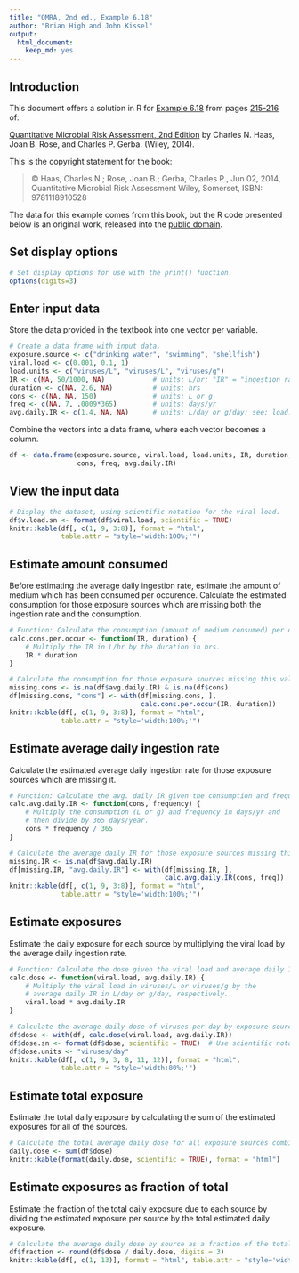 ```yaml
---
title: "QMRA, 2nd ed., Example 6.18"
author: "Brian High and John Kissel"
output:
  html_document:
    keep_md: yes
---
```


## Introduction

This document offers a solution in R for [Example 6.18](images/ex0618.png) from pages 
[215-216](https://onlinelibrary.wiley.com/doi/pdf/10.1002/9781118910030.ch6#page=57) of:

[Quantitative Microbial Risk Assessment, 2nd Edition](http://www.wiley.com/WileyCDA/WileyTitle/productCd-1118145291,subjectCd-CH20.html) 
by Charles N. Haas, Joan B. Rose, and Charles P. Gerba. (Wiley, 2014).

This is the copyright statement for the book:

> © Haas, Charles N.; Rose, Joan B.; Gerba, Charles P., Jun 02, 2014, 
> Quantitative Microbial Risk Assessment Wiley, Somerset, ISBN: 9781118910528

The data for this example comes from this book, but the R code presented below 
is an original work, released into the 
[public domain](https://creativecommons.org/publicdomain/zero/1.0/).

## Set display options

```r
# Set display options for use with the print() function.
options(digits=3)
```

## Enter input data

Store the data provided in the textbook into one vector per variable. 

```r
# Create a data frame with input data.
exposure.source <- c("drinking water", "swimming", "shellfish")
viral.load <- c(0.001, 0.1, 1)
load.units <- c("viruses/L", "viruses/L", "viruses/g")
IR <- c(NA, 50/1000, NA)            # units: L/hr; "IR" = "ingestion rate"
duration <- c(NA, 2.6, NA)          # units: hrs
cons <- c(NA, NA, 150)              # units: L or g
freq <- c(NA, 7, .0009*365)         # units: days/yr
avg.daily.IR <- c(1.4, NA, NA)      # units: L/day or g/day; see: load.units
```

Combine the vectors into a data frame, where each vector becomes a column.

```r
df <- data.frame(exposure.source, viral.load, load.units, IR, duration, 
                 cons, freq, avg.daily.IR)
```

## View the input data

```r
# Display the dataset, using scientific notation for the viral load.
df$v.load.sn <- format(df$viral.load, scientific = TRUE)
knitr::kable(df[, c(1, 9, 3:8)], format = "html", 
             table.attr = "style='width:100%;'")
```

## Estimate amount consumed

Before estimating the average daily ingestion rate, estimate the amount
of medium which has been consumed per occurence. Calculate the estimated 
consumption for those exposure sources which are missing both the ingestion 
rate and the consumption.

```r
# Function: Calculate the consumption (amount of medium consumed) per occurence.
calc.cons.per.occur <- function(IR, duration) {
    # Multiply the IR in L/hr by the duration in hrs.
    IR * duration
}

# Calculate the consumption for those exposure sources missing this value.
missing.cons <- is.na(df$avg.daily.IR) & is.na(df$cons)
df[missing.cons, "cons"] <- with(df[missing.cons, ], 
                                 calc.cons.per.occur(IR, duration))
knitr::kable(df[, c(1, 9, 3:8)], format = "html", 
             table.attr = "style='width:100%;'")
```

## Estimate average daily ingestion rate

Calculate the estimated average daily ingestion rate for those exposure sources 
which are missing it.

```r
# Function: Calculate the avg. daily IR given the consumption and frequency.
calc.avg.daily.IR <- function(cons, frequency) {
    # Multiply the consumption (L or g) and frequency in days/yr and 
    # then divide by 365 days/year.
    cons * frequency / 365
}

# Calculate the average daily IR for those exposure sources missing this value.
missing.IR <- is.na(df$avg.daily.IR)
df[missing.IR, "avg.daily.IR"] <- with(df[missing.IR, ], 
                                       calc.avg.daily.IR(cons, freq))
knitr::kable(df[, c(1, 9, 3:8)], format = "html", 
             table.attr = "style='width:100%;'")
```

## Estimate exposures

Estimate the daily exposure for each source by multiplying the viral load by 
the average daily ingestion rate.

```r
# Function: Calculate the dose given the viral load and average daily IR.
calc.dose <- function(viral.load, avg.daily.IR) {
    # Multiply the viral load in viruses/L or viruses/g by the 
    # average daily IR in L/day or g/day, respectively.
    viral.load * avg.daily.IR
}

# Calculate the average daily dose of viruses per day by exposure source.
df$dose <- with(df, calc.dose(viral.load, avg.daily.IR))
df$dose.sn <- format(df$dose, scientific = TRUE)  # Use scientific notation.
df$dose.units <- "viruses/day"
knitr::kable(df[, c(1, 9, 3, 8, 11, 12)], format = "html", 
             table.attr = "style='width:80%;'")
```

## Estimate total exposure

Estimate the total daily exposure by calculating the sum of the estimated 
exposures for all of the sources.

```r
# Calculate the total average daily dose for all exposure sources combined.
daily.dose <- sum(df$dose)
knitr::kable(format(daily.dose, scientific = TRUE), format = "html")
```

## Estimate exposures as fraction of total

Estimate the fraction of the total daily exposure due to each source by 
dividing the estimated exposure per source by the total estimated daily 
exposure.

```r
# Calculate the average daily dose by source as a fraction of the total.
df$fraction <- round(df$dose / daily.dose, digits = 3)
knitr::kable(df[, c(1, 13)], format = "html", table.attr = "style='width:30%;'")
```
